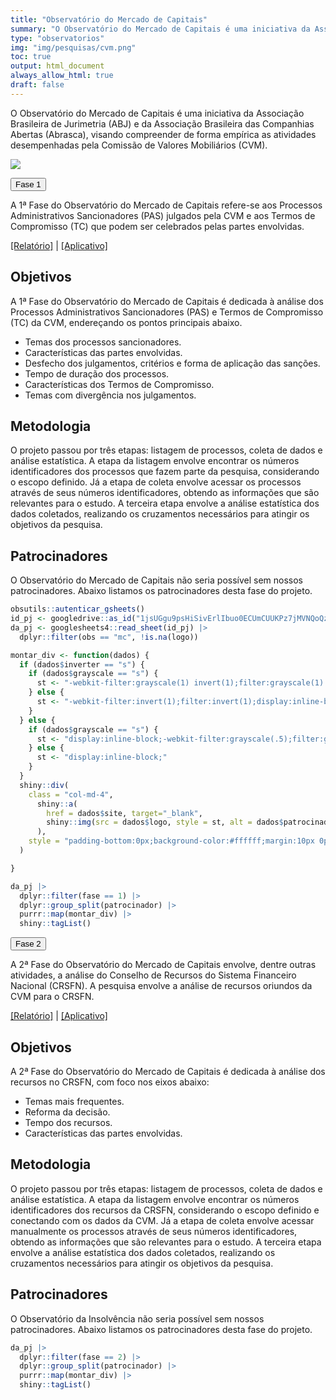 ```yaml
---
title: "Observatório do Mercado de Capitais"
summary: "O Observatório do Mercado de Capitais é uma iniciativa da Associação Brasileira de Jurimetria (ABJ) e da Associação Brasileira das Companhias Abertas (Abrasca) que visa compreender de forma empírica as atividades desempenhadas pela Comissão de Valores Mobiliários (CVM)."
type: "observatorios"
img: "img/pesquisas/cvm.png"
toc: true
output: html_document
always_allow_html: true
draft: false
---
```


O Observatório do Mercado de Capitais é uma iniciativa da Associação Brasileira de Jurimetria (ABJ) e da Associação Brasileira das Companhias Abertas (Abrasca), visando compreender de forma empírica as atividades desempenhadas pela Comissão de Valores Mobiliários (CVM).

![](/img/pesquisas/cvm.png)


<p>
<button class="accordion">Fase 1</button>
</p>
<div class="panel">
A 1ª Fase do Observatório do Mercado de Capitais refere-se aos Processos Administrativos Sancionadores (PAS) julgados pela CVM e aos Termos de Compromisso (TC) que podem ser celebrados pelas partes envolvidas.

<a href="https://abjur.github.io/obsCRSFN/relatorio/index.html">[Relatório]</a>
| <a href="https://abjur.shinyapps.io/obsCRSFN/">[Aplicativo]</a>

<h2>Objetivos</h2>
<p>A 1ª Fase do Observatório do Mercado de Capitais é dedicada à análise dos Processos Administrativos Sancionadores (PAS) e Termos de Compromisso (TC) da CVM, endereçando os pontos principais abaixo.</p>
<ul>
<li>Temas dos processos sancionadores.</li>
<li>Características das partes envolvidas.</li>
<li>Desfecho dos julgamentos, critérios e forma de aplicação das sanções.</li>
<li>Tempo de duração dos processos.</li>
<li>Características dos Termos de Compromisso.</li>
<li>Temas com divergência nos julgamentos.</li>
</ul>

<h2>Metodologia</h2>
O projeto passou por três etapas: listagem de processos, coleta de dados e análise estatística. A etapa da listagem envolve encontrar os números identificadores dos processos que fazem parte da pesquisa, considerando o escopo definido. Já a etapa de coleta envolve acessar os processos através de seus números identificadores, obtendo as informações que são relevantes para o estudo. A terceira etapa envolve a análise estatística dos dados coletados, realizando os cruzamentos necessários para atingir os objetivos da pesquisa.

<h2>Patrocinadores</h2>
<p>O Observatório do Mercado de Capitais não seria possível sem nossos patrocinadores. Abaixo listamos os patrocinadores desta fase do projeto.</p>

```r

obsutils::autenticar_gsheets()
id_pj <- googledrive::as_id("1jsUGgu9psHiSivErlIbuo0ECUmCUUKPz7jMVNQoQzIQ")
da_pj <- googlesheets4::read_sheet(id_pj) |>
  dplyr::filter(obs == "mc", !is.na(logo))

montar_div <- function(dados) {
  if (dados$inverter == "s") {
    if (dados$grayscale == "s") {
      st <- "-webkit-filter:grayscale(1) invert(1);filter:grayscale(1) invert(1);display:inline-block;"
    } else {
      st <- "-webkit-filter:invert(1);filter:invert(1);display:inline-block;"
    }
  } else {
    if (dados$grayscale == "s") {
      st <- "display:inline-block;-webkit-filter:grayscale(.5);filter:grayscale(.5);"
    } else {
      st <- "display:inline-block;"
    }
  }
  shiny::div(
    class = "col-md-4",
      shiny::a(
        href = dados$site, target="_blank",
        shiny::img(src = dados$logo, style = st, alt = dados$patrocinador)
      ),
    style = "padding-bottom:0px;background-color:#ffffff;margin:10px 0px 0px 0px;min-height:200px;display:flex;justify-content:center;align-items:center;"
  )

}

da_pj |>
  dplyr::filter(fase == 1) |>
  dplyr::group_split(patrocinador) |>
  purrr::map(montar_div) |>
  shiny::tagList()
```
</div>

<p>
<button class="accordion">Fase 2</button>
</p>
<div class="panel">

<p>A 2ª Fase do Observatório do Mercado de Capitais envolve, dentre outras atividades, a análise do Conselho de Recursos do Sistema Financeiro Nacional (CRSFN). A pesquisa envolve a análise de recursos oriundos da CVM para o CRSFN.</p>
<a href="https://abjur.github.io/obsCRSFN/relatorio/index.html">[Relatório]</a>
| <a href="https://abjur.shinyapps.io/obsCRSFN/">[Aplicativo]</a>

<h2>Objetivos</h2>
<p>A 2ª Fase do Observatório do Mercado de Capitais é dedicada à análise dos recursos no CRSFN, com foco nos eixos abaixo:</p>
<ul>
<li>Temas mais frequentes.</li>
<li>Reforma da decisão.</li>
<li>Tempo dos recursos.</li>
<li>Características das partes envolvidas.</li>
</ul>

<h2>Metodologia</h2>
<p>O projeto passou por três etapas: listagem de processos, coleta de dados e análise estatística. A etapa da listagem envolve encontrar os números identificadores dos recursos da CRSFN, considerando o escopo definido e conectando com os dados da CVM. Já a etapa de coleta envolve acessar manualmente os processos através de seus números identificadores, obtendo as informações que são relevantes para o estudo. A terceira etapa envolve a análise estatística dos dados coletados, realizando os cruzamentos necessários para atingir os objetivos da pesquisa.</p>

<h2>Patrocinadores</h2>
<p>O Observatório da Insolvência não seria possível sem nossos patrocinadores. Abaixo listamos os patrocinadores desta fase do projeto.</p>

<div class="row" style="align:center;">

```r

da_pj |>
  dplyr::filter(fase == 2) |>
  dplyr::group_split(patrocinador) |>
  purrr::map(montar_div) |>
  shiny::tagList()
```
</div>
</div>


